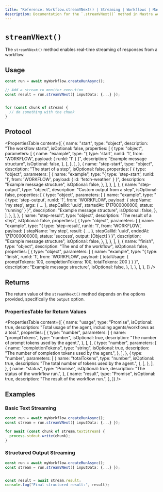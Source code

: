 ```yaml
---
title: "Reference: Workflow.streamVNext() | Streaming | Workflows | Mastra Docs"
description: Documentation for the `.streamVNext()` method in Mastra workflows, which enables real-time streaming of responses.
---
```


# `streamVNext()`

The `streamVNext()` method enables real-time streaming of responses from a workflow.

## Usage

```typescript
const run = await myWorkflow.createRunAsync();

// Add a stream to monitor execution
const result = run.streamVNext({ inputData: {...} });


for (const chunk of stream) {
  // do something with the chunk
}

```

## Protocol

<PropertiesTable
  content={[
    {
      name: "start",
      type: "object",
      description: "The workflow starts",
      isOptional: false,
      properties: [
        {
          type: "object",
          parameters: [
            {
              name: "example",
              type: "{ type: 'start', runId: '1', from: 'WORKFLOW', payload: { runId: '1' } }",
              description: "Example message structure",
              isOptional: false,
            },
          ],
        },
      ],
    },
    {
      name: "step-start",
      type: "object",
      description: "The start of a step",
      isOptional: false,
      properties: [
        {
          type: "object",
          parameters: [
            {
              name: "example",
              type: "{ type: 'step-start', runId: '1', from: 'WORKFLOW', payload: { id: 'fetch-weather' } }",
              description: "Example message structure",
              isOptional: false,
            },
          ],
        },
      ],
    },
    {
      name: "step-output",
      type: "object",
      description: "Custom output from a step",
      isOptional: false,
      properties: [
        {
          type: "object",
          parameters: [
            {
              name: "example",
              type: "{ type: 'step-output', runId: '1', from: 'WORKFLOW', payload: { stepName: 'my step', args: { ... }, stepCallId: 'uuid', startedAt: 1717000000000, status: 'running' } }",
              description: "Example message structure",
              isOptional: false,
            },
          ],
        },
      ],
    },
    {
      name: "step-result",
      type: "object",
      description: "The result of a step",
      isOptional: false,
      properties: [
        {
          type: "object",
          parameters: [
            {
              name: "example",
              type: "{ type: 'step-result', runId: '1', from: 'WORKFLOW', payload: { stepName: 'my step', result: { ... }, stepCallId: 'uuid', endedAt: 1717000000000, status: 'success', output: [Object] } }",
              description: "Example message structure",
              isOptional: false,
            },
          ],
        },
      ],
    },
    {
      name: "finish",
      type: "object",
      description: "The end of the workflow",
      isOptional: false,
      properties: [
        {
          type: "object",
          parameters: [
            {
              name: "example",
              type: "{ type: 'finish', runId: '1', from: 'WORKFLOW', payload: { totalUsage: { promptTokens: 100, completionTokens: 100, totalTokens: 200 } } }",
              description: "Example message structure",
              isOptional: false,
            },
          ],
        },
      ],
    },
  ]}
/>

## Returns

The return value of the `streamVNext()` method depends on the options provided, specifically the `output` option.

### PropertiesTable for Return Values

<PropertiesTable
  content={[
    {
      name: "usage",
      type: "Promise<object>",
      isOptional: true,
      description:
        "Total usage of the agent, including agents/workflows as a tool.",
      properties: [
        {
          type: "number",
          parameters: [
            {
              name: "promptTokens",
              type: "number",
              isOptional: true,
              description: "The number of prompt tokens used by the agent.",
            },
          ],
        },
        {
          type: "number",
          parameters: [
            {
              name: "completionTokens",
              type: "string",
              isOptional: true,
              description: "The number of completion tokens used by the agent.",
            },
          ],
        },
        {
          type: "number",
          parameters: [
            {
              name: "totalTokens",
              type: "number", 
              isOptional: true,
              description: "The total number of tokens used by the agent.",
            },
          ],
        },
      ],
    },
    {
      name: "status",
      type: "Promise<string>",
      isOptional: true,
      description:
        "The status of the workflow run.",
    },
    {
      name: "result",
      type: "Promise<object>",
      isOptional: true,
      description:
        "The result of the workflow run.",
    },
  ]}
/>

## Examples

### Basic Text Streaming

```typescript
const run = await myWorkflow.createRunAsync();
const stream = run.streamVNext({ inputData: {...} });

for await (const chunk of stream.textStream) {
  process.stdout.write(chunk);
}
```

### Structured Output Streaming

```typescript
const run = await myWorkflow.createRunAsync();
const stream = run.streamVNext({ inputData: {...} });


const result = await stream.result;
console.log("Final structured result:", result);
```

